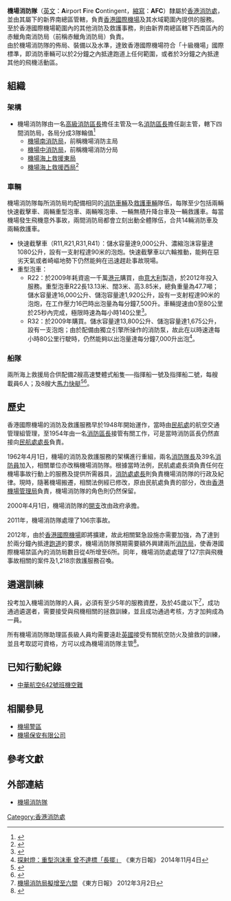 {{Pathnav|香港消防處|frame=1}}
{{Infobox law enforcement agency
|unit_name= 機場消防隊<br />{{lang|en|Airport Fire Contingent}}
|image=
|caption=
|country= {{HK}}
|type= 
|branch= [[香港消防處|香港消防處]]
|dates= 1962年4月1日至今
|specialization= [[香港國際機場|香港國際機場]]及其水域範圍的[[消防|消防]]及[[救護|救護]]服務
|command_structure= 
|size= 260名
|garrison= 
|ceremonial_chief=
|nickname=
|motto= 
|colors=
|march=
|mascot=
|battles= 
|current_commander= [[高級消防區長|高級消防區長]] 黃旭平
|notable_commanders=
|anniversaries=
|decorations=
|identification_symbol=
|identification_symbol_label=
}}

'''機場消防隊'''（[[英文|英文]]：'''A'''irport '''F'''ire '''C'''ontingent，[[縮寫|縮寫]]：'''AFC'''）隸屬於[[香港消防處|香港消防處]]，並由其屬下的新界南總區管轄，負責[[香港國際機場|香港國際機場]]及其水域範圍內提供{{link-en|飛機救援消防|Aircraft rescue and firefighting}}的服務。<br/>
至於香港國際機場範圍內的其他消防及救護事務，則由新界南總區轄下西南區內的赤鱲角南消防局（前稱赤鱲角消防局）負責。<br/>
由於機場消防隊的佈局、裝備以及水準，達致香港國際機場符合「十級機場」國際標準，即消防車輛可以於2分鐘之內抵達跑道上任何範圍，或者於3分鐘之內抵達其他的飛機活動區。

==組織==
=== 架構 ===

*機場消防隊由一名[[高級消防區長|高級消防區長]]擔任主管及一名[[消防區長|消防區長]]擔任副主管，轄下四間消防局，各局分成3隊輪值<ref>{{Cite web |url=http://www.hkfsd.gov.hk/home/chi/airport/indexc.htm |title=組織 |access-date=2010-10-08 |archive-date=2012-01-07 |archive-url=https://web.archive.org/web/20120107214510/http://www.hkfsd.gov.hk/home/chi/airport/indexc.htm |dead-url=no }}</ref>
**[[機場南消防局|機場南消防局]]，前稱機場消防主局
**[[機場中消防局|機場中消防局]]，前稱機場消防分局
**[[機場海上救援東局|機場海上救援東局]]
**[[機場海上救援西局|機場海上救援西局]]<ref>{{Cite web |url=http://www.hkfsd.gov.hk/home/chi/airport/orgchartc.htm |title=組織圖 |access-date=2010-10-08 |archive-date=2009-07-04 |archive-url=https://web.archive.org/web/20090704143100/http://www.hkfsd.gov.hk/home/chi/airport/orgchartc.htm |dead-url=no }}</ref>

=== 車輛 ===
機場消防隊每所消防局均配備相同的[[消防車輛|消防車輛]]及[[救護車輛|救護車輛]]隊伍，每隊至少包括兩輛快速截擊車、兩輛重型泡車、兩輛喉泡車、一輛無積升降台車及一輛救護車。每當機場發生飛機意外事故，兩間消防局都會立刻出動全體隊伍，合共14輛消防車及兩輛救護車。

*快速截擊車（R11,R21,R31,R41）：儲水容量達9,000公升、濃縮泡沫容量達1080公升，設有一支射程達90米的泡炮。快速截擊車以六輪推動，能夠在惡劣天氣或者崎嶇地勢下仍然能夠在迅速趕赴事故現場。
*重型泡車：
**R22：於2009年耗資逾一千萬[[港元|港元]]購買，由[[意大利|意大利]]製造，於2012年投入服務。重型泡車R22長13.13米、闊3米、高3.85米，總負重量為47.7噸；儲水容量達16,000公升、儲泡容量達1,920公升，設有一支射程達90米的泡炮，在工作壓力16巴時出泡量為每分鐘7,500升。車輛提速由0至80公里於25秒內完成，極限時速為每小時140公里<ref>{{Cite web |url=http://www.hkfsd.gov.hk/chi/publications/elite/elite_2012_01.pdf |title=新重型泡車投入服務 |access-date=2012-09-19 |archive-date=2019-10-22 |archive-url=https://web.archive.org/web/20191022045155/https://www.hkfsd.gov.hk/chi/publications/elite/elite_2012_01.pdf |dead-url=no }}</ref>。
**R32：於2009年購買。儲水容量達13,800公升、儲泡容量達1,675公升，設有一支泡炮；由於配備由獨立引擎所操作的消防泵，故此在以時速達每小時80公里行駛時，仍然能夠以出泡量達每分鐘7,000升出泡<ref>[http://orientaldaily.on.cc/cnt/news/20141104/00176_136.html 探射燈：重型泡沫車 曾不達標「長擺」] {{Wayback|url=http://orientaldaily.on.cc/cnt/news/20141104/00176_136.html |date=20190515222634 }} 《東方日報》 2014年11月4日</ref>。

=== 船隊 ===
兩所海上救援局合供配備2艘高速雙體式船隻──指揮船一號及指揮船二號，每艘載員6人；及8艘大[[馬力|馬力]][[快艇|快艇]]<ref>{{Cite web |url=http://www.hkfsd.gov.hk/home/images/review_10/tc_eng/4_operations.pdf |title=機場消防隊 |access-date=2011-08-24 |archive-date=2011-05-16 |archive-url=https://web.archive.org/web/20110516114102/http://www.hkfsd.gov.hk/home/images/review_10/tc_eng/4_operations.pdf |dead-url=no }}</ref><ref>{{Cite web |url=http://www.hkfsd.gov.hk/images/review_11/tc_eng/4_operations.pdf |title=機場消防隊 |access-date=2012-09-08 |archive-date=2015-12-31 |archive-url=https://web.archive.org/web/20151231012442/http://www.hkfsd.gov.hk/images/review_11/tc_eng/4_operations.pdf |dead-url=no }}</ref>。

==歷史==
香港國際機場的消防及救護服務早於1948年開始運作，當時由[[民航處|民航處]]的航空交通管理組管理，至1954年由一名[[消防區長|消防區長]]接管有關工作，可是當時消防區長仍然直接向[[民航處處長|民航處處長]]負責。

1962年4月1日，機場的消防及救護服務的架構進行重組，兩名[[消防隊長|消防隊長]]及39名[[消防員|消防員]]加入，相關單位亦改稱機場消防隊。根據當時法例，民航處處長須負責任何在機場事故行動上的服務及提供所需器具，[[消防處處長|消防處處長]]則負責機場消防隊的行政及紀律。現時，隨著機場搬遷，相關法例經已修改，原由民航處負責的部分，改由[[香港機場管理局|香港機場管理局]]負責，機場消防隊的角色則仍然保留。

2000年4月1日，機場消防隊的[[開支|開支]]改由政府承擔。

2011年，機場消防隊處理了106宗事故。

2012年，由於[[香港國際機場|香港國際機場]]即將擴建，故此相關緊急設施亦需要加強，為了達到於兩分鐘內抵達[[跑道|跑道]]的要求，機場消防隊預期需要額外興建兩所[[消防局|消防局]]，使香港國際機場禁區內的消防局數目從4所增至6所。同年，機場消防處處理了127宗與飛機事故相關的案件及1,218宗救護服務召喚。

==遴選訓練==
投考加入機場消防隊的人員，必須有至少5年的服務資歷，及於45歲以下<ref>[http://orientaldaily.on.cc/cnt/news/20120302/00176_056.html 機場消防局擬增至六間] {{Wayback|url=http://orientaldaily.on.cc/cnt/news/20120302/00176_056.html |date=20191103033143 }} 《東方日報》 2012年3月2日</ref>，成功通過遴選者，需要接受與飛機相關的拯救訓練，並且成功通過考核，方才加夠成為一員。

所有機場消防隊助理區長級人員均需要遠赴[[英國|英國]]接受有關航空防火及搶救的訓練，並且考取認可資格，方可以成為機場消防隊主管<ref>{{Cite web |url=http://www.hkemergency.net/reg_fs_airport.htm |title=機場的消防服務 |access-date=2010-10-08 |archive-date=2010-01-28 |archive-url=https://web.archive.org/web/20100128044549/http://www.hkemergency.net/reg_fs_airport.htm |dead-url=no }}</ref>。

==已知行動紀錄==
*[[中華航空642號班機空難|中華航空642號班機空難]]

==相關參見==
*[[機場警區|機場警區]]
*[[機場保安有限公司|機場保安有限公司]]

==參考文獻==
{{reflist}}

==外部連結==
*[http://www.hkfsd.gov.hk/home/chi/airport/indexc.htm 機場消防隊] {{Wayback|url=http://www.hkfsd.gov.hk/home/chi/airport/indexc.htm |date=20120107214510 }}

[[Category:香港消防處|Category:香港消防處]]
